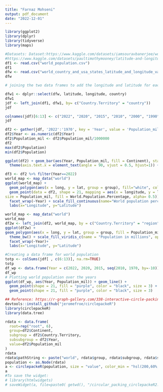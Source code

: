 ```yaml
---
title: "Farnaz Mohseni"
output: pdf_document
date: "2022-12-01"
---
```


```r
library(ggplot2)
library(dplyr)
library(tidyverse)
library(maps)
```

```r
#Datasets: Dataset:https://www.kaggle.com/datasets/iamsouravbanerjee/world-population-dataset
#https://www.kaggle.com/datasets/paultimothymooney/latitude-and-longitude-for-every-country-and-state
df1 <- read.csv("world_population.csv")
df1
dfw <- read.csv("world_country_and_usa_states_latitude_and_longitude_values.csv")
dfw
```
```r
# joining the two data frames to add the longitude and latitude for each country 

dfw1 <- dplyr::select(dfw, latitude, longitude, country)
dfw1
jdf <- left_join(df1, dfw1, by= c("Country.Territory" = "country"))
jdf
```



```r
colnames(jdf)[6:13] <- c("2022", "2020", "2015", "2010", "2000", "1990", "1980", "1970")
jdf
```


```r
df2 <- gather(jdf, '2022':'1970', key = 'Year', value = 'Population_mil')
df2$Year <- as.numeric(df2$Year)
df2$Population_mil <- df2$Population_mil/1000000
df2
max(df2$Population)
min(df2$Population)
```

```r
ggplot(df2) + geom_bar(aes(Year, Population_mil, fill = Continent), stat = "identity") + 
  theme(axis.text.x = element_text(angle = 90, vjust = 0.5, hjust=1)) + labs(y="Population in millions")
```

```r
df3 <- df2 %>% filter(Year==2022)
world_map <- map_data("world")
ggplot(world_map) + 
  geom_polygon(aes(x = long, y = lat, group = group), fill="white", colour = "grey") + theme_bw() +
  geom_point(data = df2, shape = 21, mapping = aes(x = longitude, y = latitude, 
size = Population_mil, fill = World.Population.Percentage, alpha= 0.5)) + guides(alpha = "none") + scale_size_continuous(name = "Population in millions", breaks=c(0, 200, 600, 1000)) +
  facet_wrap(~Year) + scale_fill_continuous(name="World population percentage") + 
  labs(x="Longitude", y="Latitude")
```
```r
world_map <- map_data("world")
world_map
df2w <- left_join(df2, world_map, by = c("Country.Territory" = "region"))
ggplot(df2w) + 
geom_polygon(aes(x = long, y = lat, group = group, fill = Population_mil), colour = "black") + 
  theme_bw() + scale_fill_viridis_c(name = "Population in millions", option = "H") +
  facet_wrap(~Year)+ 
  labs(x="Longitude", y="Latitude")
```
```r
#Creating a data frame for world population 
totp <- colSums(jdf[ , c(6:13)], na.rm=TRUE)
totp
df_wp <- data.frame(Year = c(2022, 2020, 2015, seq(2010, 1970, by=-10)), Population_mil = totp/1000000)
df_wp
# Plotting world population over the years 
ggplot(df_wp, aes(Year, Population_mil)) + geom_line() + 
  geom_point(shape = 21, fill = "purple", color = "black", size = 3) + geom_line(data = ) + 
  geom_point(shape = 21, fill = "purple", color = "black", size = 3)
```

```r
## Reference: https://r-graph-gallery.com/338-interactive-circle-packing-with-circlepacker
devtools::install_github("jeromefroe/circlepackeR")
library(circlepackeR)
library(data.tree)

rdata <- data.frame(
  root=rep("root", 6),
  group=df2$Continent, 
  subgroup = df2$Country.Territory,
  subsubgroup = df2$Year,
  value=df2$Population_mil
)
rdata
rdata$pathString <- paste("world", rdata$group, rdata$subgroup, rdata$subsubgroup, sep = "/")
population <- as.Node(rdata)
a <- circlepackeR(population, size = "value", color_min = "hsl(200,60%,60%)", color_max = "hsl(341,30%,40%)")
a
#To save the widget: 
# library(htmlwidgets)
# saveWidget(a, file=paste0( getwd(), "/circular_packing_circlepackeR2.html"))
```




